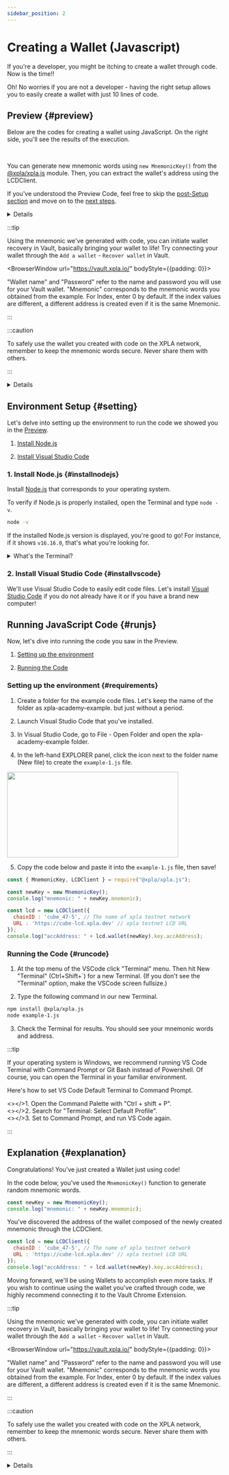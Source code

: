 ```yaml
---
sidebar_position: 2
---
```


# Creating a Wallet (Javascript)


If you're a developer, you might be itching to create a wallet through code. Now is the time!!

Oh! No worries if you are not a developer - having the right setup allows you to easily create a wallet with just 10 lines of code.

## Preview {#preview}

Below are the codes for creating a wallet using JavaScript. On the right side, you'll see the results of the execution.

<Ex01 />

<br/>

You can generate new mnemonic words using `new MnemonicKey()` from the [@xpla/xpla.js](https://www.npmjs.com/package/@xpla/xpla.js) module. Then, you can extract the wallet's address using the LCDClient.

If you've understood the Preview Code, feel free to skip the [post-Setup section](/docs/settings/create-wallet/create-wallet-with-js#setting) and move on to the [next steps](/docs/settings/create-wallet/get-testnet-xpla).


<Details summary={"Creating a Wallet Using React"} style={{backgroundColor : 'white'}}>
<Ex01_react />
</Details>

:::tip

Using the mnemonic we've generated with code, you can initiate wallet recovery in Vault, basically bringing your wallet to life! Try connecting your wallet through the `Add a wallet` - `Recover wallet` in Vault.

<BrowserWindow url="https://vault.xpla.io/" bodyStyle={{padding: 0}}>
<div className="flex justify-center" style={{backgroundColor : 'hsl(240, 20%, 97%)', position : 'relative'}}>
    <div style={{position : 'absolute', backgroundColor : '#FC9803', height : '17px', width : '100%', top : 0, zIndex : 0}} />
    <div style={{position : 'absolute', backgroundColor : '#031435', height : '60px', width : '100%', top : 17, zIndex : 0}} />
    <VaultImgCard style={{zIndex : 1}} imgSrc="/img/2-settings/1-create-wallet/create-wallet-with-js/recover-wallet.png" />
</div>
</BrowserWindow>

"Wallet name" and "Password" refer to the name and password you will use for your Vault wallet. "Mnemonic" corresponds to the mnemonic words you obtained from the example. For Index, enter 0 by default. If the index values are different, a different address is created even if it is the same Mnemonic.

:::

:::caution

To safely use the wallet you created with code on the XPLA network, remember to keep the mnemonic words secure. Never share them with others.

:::

<Details summary={'What is an LCDClient?'}>

The LCDClient is a tool for fetching data from the XPLA blockchain. If you'd like to know more, refer to the <a target="_blank" href="https://docs.xpla.io/docs/develop/guides/start-the-light-client-daemon/" >Docs</a>.

Even if you don't fully grasp this right now, it's okay. The key takeaway? Just remember that you can create a wallet through code!

</Details>

## Environment Setup {#setting}

Let's delve into setting up the environment to run the code we showed you in the [Preview](/docs/settings/create-wallet/create-wallet-with-js#preview).

1. [Install Node.js](/docs/settings/create-wallet/create-wallet-with-js#installnodejs)

2. [Install Visual Studio Code](/docs/settings/create-wallet/create-wallet-with-js#installvscode)

### 1. Install Node.js {#installnodejs}

Install [Node.js](https://nodejs.org/en/download/) that corresponds to your operating system.

To verify if Node.js is properly installed, open the Terminal and type `node -v`.

```bash
node -v
```

If the installed Node.js version is displayed, you're good to go! For instance, if it shows `v16.16.0`, that's what you're looking for.

<details>
  <summary>What's the Terminal?</summary>
It's a tool for controlling computer systems. If you're new to development, you might not be familiar with accessing the terminal. Depending on your operating system, you can access the terminal like this!


<Tabs groupId="operating-systems">
  <TabItem value="win" label="Windows">
    Open Windows RUN (Win + R) application. Then simply enter cmd.
  </TabItem>
  <TabItem value="mac" label="macOS">
    You can find out more information on <a href="https://support.apple.com/ko-kr/guide/terminal/apd5265185d-f365-44cb-8b09-71a064a42125/mac" target="_blank">Apple's official website.</a>
  </TabItem>
</Tabs>
</details>

### 2. Install Visual Studio Code {#installvscode}

We'll use Visual Studio Code to easily edit code files. Let's install [Visual Studio Code](https://code.visualstudio.com/download) if you do not already have it or if you have a brand new computer!

## Running JavaScript Code {#runjs}

Now, let's dive into running the code you saw in the Preview.

1. [Setting up the environment](/docs/settings/create-wallet/create-wallet-with-js#requirements)

2. [Running the Code](/docs/settings/create-wallet/create-wallet-with-js#runcode)

### Setting up the environment {#requirements}

  1. Create a folder for the example code files. Let's keep the name of the folder as xpla-academy-example. but just without a period. 

  2. Launch Visual Studio Code that you've installed.

  3. In Visual Studio Code, go to File - Open Folder and open the xpla-academy-example folder.

  4. In the left-hand EXPLORER panel, click the icon next to the folder name (New file) to create the `example-1.js` file.
  <img src="/img/2-settings/1-create-wallet/vscode-newfile.png"  width="400" height="200" />

  5. Copy the code below and paste it into the `example-1.js` file, then save!

  ```js
  const { MnemonicKey, LCDClient } = require("@xpla/xpla.js");

  const newKey = new MnemonicKey();
  console.log("mnemonic: " + newKey.mnemonic);

  const lcd = new LCDClient({
    chainID : 'cube_47-5', // The name of xpla testnet network
    URL : 'https://cube-lcd.xpla.dev' // xpla testnet LCD URL
  });
  console.log("accAddress: " + lcd.wallet(newKey).key.accAddress);
  ```

### Running the Code {#runcode}

  1. At the top menu of the VSCode click "Terminal" menu. Then hit New "Terminal" (Ctrl+Shift+`) for a new Terminal. (If you don't see the "Terminal" option, make the VSCode screen fullsize.)

  2. Type the following command in our new Terminal.

  ```bash
  npm install @xpla/xpla.js
  node example-1.js
  ```

  3. Check the Terminal for results. You should see your mnemonic words and address.

  :::tip

  If your operating system is Windows, we recommend running VS Code Terminal with Command Prompt or Git Bash instead of Powershell. Of course, you can open the Terminal in your familiar environment.

  Here's how to set VS Code Default Terminal to Command Prompt.

  <></>1. Open the Command Palette with "Ctrl + shift + P".
  <br />
  <></>2. Search for "Terminal: Select Default Profile".
  <br />
  <></>3. Set to Command Prompt, and run VS Code again.

  :::
 
## Explanation {#explanation}

Congratulations! You've just created a Wallet just using code!

In the code below, you've used the `MnemonicKey()` function to generate random mnemonic words.

```js
const newKey = new MnemonicKey();
console.log("mnemonic: " + newKey.mnemonic);
```

You've discovered the address of the wallet composed of the newly created mnemonic through the LCDClient.

```js
const lcd = new LCDClient({
  chainID : 'cube_47-5', // The name of xpla testnet network
  URL : 'https://cube-lcd.xpla.dev' // xpla testnet LCD URL
});
console.log("accAddress: " + lcd.wallet(newKey).key.accAddress);
```

Moving forward, we'll be using Wallets to accomplish even more tasks. If you wish to continue using the wallet you've crafted through code, we highly recommend connecting it to the Vault Chrome Extension.

:::tip

Using the mnemonic we've generated with code, you can initiate wallet recovery in Vault, basically bringing your wallet to life! Try connecting your wallet through the `Add a wallet` - `Recover wallet` in Vault.

<BrowserWindow url="https://vault.xpla.io/" bodyStyle={{padding: 0}}>
<div className="flex justify-center" style={{backgroundColor : 'hsl(240, 20%, 97%)', position : 'relative'}}>
    <div style={{position : 'absolute', backgroundColor : '#FC9803', height : '17px', width : '100%', top : 0, zIndex : 0}} />
    <div style={{position : 'absolute', backgroundColor : '#031435', height : '60px', width : '100%', top : 17, zIndex : 0}} />
    <VaultImgCard style={{zIndex : 1}} imgSrc="/img/2-settings/1-create-wallet/create-wallet-with-js/recover-wallet.png" />
</div>
</BrowserWindow>

"Wallet name" and "Password" refer to the name and password you will use for your Vault wallet. "Mnemonic" corresponds to the mnemonic words you obtained from the example. For Index, enter 0 by default. If the index values are different, a different address is created even if it is the same Mnemonic.

:::

:::caution

To safely use the wallet you created with code on the XPLA network, remember to keep the mnemonic words secure. Never share them with others.

:::

<Details summary={'What is an LCDClient?'}>
The LCDClient is a tool for fetching data from the XPLA blockchain. If you'd like to know more, refer to the <a target="_blank" href="https://docs.xpla.io/docs/develop/guides/start-the-light-client-daemon/" >Docs</a>.

Even if you don't fully grasp this right now, it's okay. The key takeaway? Just remember that you can create a wallet through code!
</Details>


